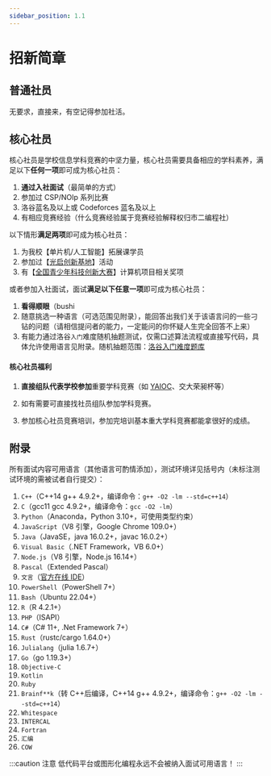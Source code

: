 ```yaml
---
sidebar_position: 1.1
---
```


# 招新简章

## 普通社员

无要求，直接来，有空记得参加社活。

## 核心社员

核心社员是学校信息学科竞赛的中坚力量，核心社员需要具备相应的学科素养，满足以下**任何一项**即可成为核心社员：

1. **通过入社面试**（最简单的方式）
2. 参加过 CSP/NOIp 系列比赛
3. 洛谷蓝名及以上或 Codeforces 蓝名及以上
4. 有相应竞赛经验（什么竞赛经验属于竞赛经验解释权归市二编程社）

以下情形**满足两项**即可成为核心社员：

1. 为我校【单片机/人工智能】拓展课学员
2. 参加过【[光启创新基地](https://qzx.xhedu.sh.cn/cms/app/info/cat/index.php/112)】活动
3. 有【[全国青少年科技创新大赛](https://castic.cyscc.org/)】计算机项目相关奖项

或者参加入社面试，面试**满足以下任意一项**即可成为核心社员：

1. **看得顺眼**（bushi
2. 随意挑选一种语言（可选范围见附录），能回答出我们关于该语言问的一些刁钻的问题（请相信提问者的能力，一定能问的你怀疑人生完全回答不上来）
3. 有能力通过洛谷`入门`难度随机抽题测试，仅需口述算法流程或直接写代码，具体允许使用语言见附录。随机抽题范围：[洛谷入门难度题库](https://www.luogu.com.cn/problem/list?difficulty=1)

#### 核心社员福利

1. **直接组队代表学校参加**重要学科竞赛（如 [YAIOC](https://ai.secsa.cn/)、交大荣昶杯等）

2. 如有需要可直接找社员组队参加学科竞赛。

3. 参加核心社员竞赛培训，参加完培训基本重大学科竞赛都能拿很好的成绩。

## 附录

所有面试内容可用语言（其他语言可酌情添加），测试环境详见括号内（未标注测试环境的需被试者自行提交）：

1. `C++`（C++14 g++ 4.9.2+，编译命令：`g++ -O2 -lm --std=c++14`）
1. `C`（gcc11 gcc 4.9.2+，编译命令：`gcc -O2 -lm`）
1. `Python`（Anaconda，Python 3.10+，可使用类型约束）
1. `JavaScript`（V8 引擎，Google Chrome 109.0+）
1. `Java`（JavaSE，java 16.0.2+，javac 16.0.2+）
1. `Visual Basic`（.NET Framework，VB 6.0+）
1. `Node.js`（V8 引擎，Node.js 16.14+）
1. `Pascal`（Extended Pascal）
1. `文言`（[官方在线 IDE](https://ide.wy-lang.org)）
1. `PowerShell`（PowerShell 7+）
1. `Bash`（Ubuntu 22.04+）
1. `R`（R 4.2.1+）
1. `PHP`（ISAPI）
1. `C#`（C# 11+, .Net Framework 7+）
1. `Rust`（rustc/cargo 1.64.0+）
1. `Julialang`（julia 1.6.7+）
1. `Go`（go 1.19.3+）
1. `Objective-C`
1. `Kotlin`
1. `Ruby`
1. `Brainf**k`（转 C++后编译，C++14 g++ 4.9.2+，编译命令：`g++ -O2 -lm --std=c++14`）
1. `Whitespace`
1. `INTERCAL`
1. `Fortran`
1. `汇编`
1. `COW`

:::caution 注意
低代码平台或图形化编程永远不会被纳入面试可用语言！
:::
